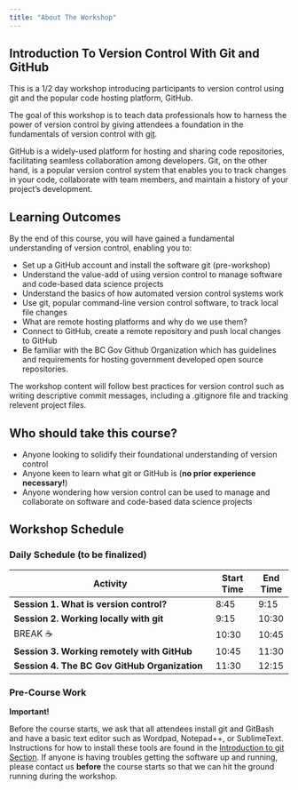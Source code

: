 ```yaml
---
title: "About The Workshop"
---
```


## Introduction To Version Control With Git and GitHub

This is a 1/2 day workshop introducing participants to version control using git and the popular code hosting platform, GitHub.

The goal of this workshop is to teach data professionals how to harness the power of version control by giving attendees a foundation in the fundamentals of version control with [git](https://git-scm.com).

GitHub is a widely-used platform for hosting and sharing code repositories, facilitating seamless collaboration among developers.  Git, on the other hand, is a popular version control system that enables you to track changes in your code, collaborate with team members, and maintain a history of your project's development. 

## Learning Outcomes

By the end of this course, you will have gained a fundamental understanding of version control, enabling you to:

- Set up a GitHub account and install the software git (pre-workshop)
- Understand the value-add of using version control to manage software and code-based data science projects
- Understand the basics of how automated version control systems work
- Use git, popular command-line version control software, to track local file changes
- What are remote hosting platforms and why do we use them?
- Connect to GitHub, create a remote repository and push local changes to GitHub
- Be familiar with the BC Gov Github Organization which has guidelines and requirements for hosting government developed open source repositories. 

The workshop content will follow best practices for version control such as writing descriptive commit messages, including a .gitignore file and tracking relevent project files.

## Who should take this course?

 * Anyone looking to solidify their foundational understanding of version control
 * Anyone keen to learn what git or GitHub is (**no prior experience necessary!**)
 * Anyone wondering how version control can be used to manage and collaborate on software and code-based data science projects


## Workshop Schedule

### Daily Schedule (**to be finalized**)

| Activity                                      | Start Time | End Time |
| --------------------------------------------- | ---------- | -------- |
| **Session 1.  What is version control?**      | 8:45       | 9:15     |
| **Session 2. Working locally with git**       | 9:15       | 10:30    |
| BREAK ☕                                      | 10:30      | 10:45    |
| **Session 3. Working remotely with GitHub**   | 10:45      | 11:30    |
| **Session 4. The BC Gov GitHub Organization** | 11:30      | 12:15    |

### Pre-Course Work

**Important!**

Before the course starts, we ask that all attendees install git and GitBash and have a basic text editor such as Wordpad, Notepad++, or SublimeText. Instructions for how to install these tools are found in the [Introduction to git Section](). If anyone is having troubles getting the software up and running, please contact us **before** the course starts so that we can hit the ground running during the workshop. 